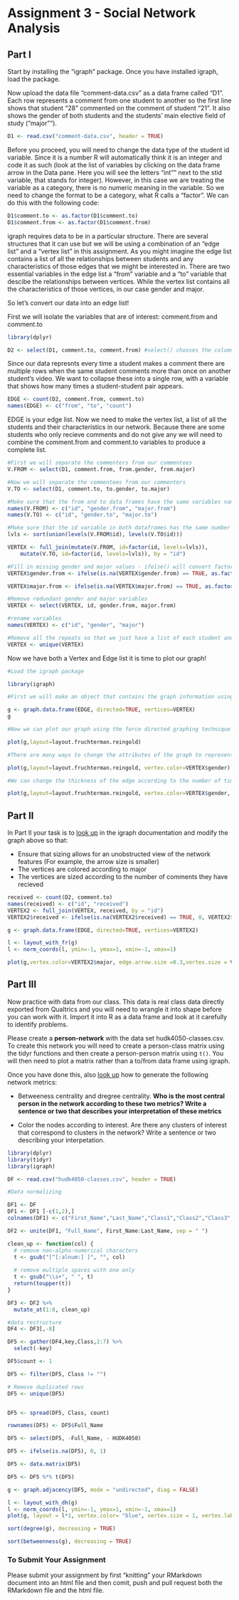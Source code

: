 # Assignment 3 - Social Network Analysis

## Part I
Start by installing the "igraph" package. Once you have installed igraph, load the package.

Now upload the data file "comment-data.csv" as a data frame called "D1". Each row represents a comment from one student to another so the first line shows that student "28" commented on the comment of student "21". It also shows the gender of both students and the students' main elective field of study ("major"").

```r
D1 <- read.csv("comment-data.csv", header = TRUE)
```

Before you proceed, you will need to change the data type of the student id variable. Since it is a number R will automatically think it is an integer and code it as such (look at the list of variables by clicking on the data frame arrow in the Data pane. Here you will see the letters "int"" next to the stid variable, that stands for integer). However, in this case we are treating the variable as a category, there is no numeric meaning in the variable. So we need to change the format to be a category, what R calls a "factor". We can do this with the following code:

```r
D1$comment.to <- as.factor(D1$comment.to)
D1$comment.from <- as.factor(D1$comment.from)
```

igraph requires data to be in a particular structure. There are several structures that it can use but we will be using a combination of an "edge list" and a "vertex list" in this assignment. As you might imagine the edge list contains a list of all the relationships between students and any characteristics of those edges that we might be interested in. There are two essential variables in the edge list a "from" variable and a "to" variable that descibe the relationships between vertices. While the vertex list contains all the characteristics of those vertices, in our case gender and major.

So let's convert our data into an edge list!

First we will isolate the variables that are of interest: comment.from and comment.to

```r
library(dplyr)

D2 <- select(D1, comment.to, comment.from) #select() chooses the columns
```

Since our data represnts every time a student makes a comment there are multiple rows when the same student comments more than once on another student's video. We want to collapse these into a single row, with a variable that shows how many times a student-student pair appears.

```r

EDGE <- count(D2, comment.from, comment.to)
names(EDGE) <- c("from", "to", "count")
```

EDGE is your edge list. Now we need to make the vertex list, a list of all the students and their characteristics in our network. Because there are some students who only recieve comments and do not give any we will need to combine the comment.from and comment.to variables to produce a complete list.

```r
#First we will separate the commenters from our commentees
V.FROM <- select(D1, comment.from, from.gender, from.major)

#Now we will separate the commentees from our commenters
V.TO <- select(D1, comment.to, to.gender, to.major)

#Make sure that the from and to data frames have the same variables names
names(V.FROM) <- c("id", "gender.from", "major.from")
names(V.TO) <- c("id", "gender.to", "major.to")

#Make sure that the id variable in both dataframes has the same number of levels
lvls <- sort(union(levels(V.FROM$id), levels(V.TO$id)))

VERTEX <- full_join(mutate(V.FROM, id=factor(id, levels=lvls)),
    mutate(V.TO, id=factor(id, levels=lvls)), by = "id")

#Fill in missing gender and major values - ifelse() will convert factors to numerical values so convert to character
VERTEX$gender.from <- ifelse(is.na(VERTEX$gender.from) == TRUE, as.factor(as.character(VERTEX$gender.to)), as.factor(as.character(VERTEX$gender.from)))

VERTEX$major.from <- ifelse(is.na(VERTEX$major.from) == TRUE, as.factor(as.character(VERTEX$major.to)), as.factor(as.character(VERTEX$major.from)))

#Remove redundant gender and major variables
VERTEX <- select(VERTEX, id, gender.from, major.from)

#rename variables
names(VERTEX) <- c("id", "gender", "major")

#Remove all the repeats so that we just have a list of each student and their characteristics
VERTEX <- unique(VERTEX)

```

Now we have both a Vertex and Edge list it is time to plot our graph!

```r
#Load the igraph package

library(igraph)

#First we will make an object that contains the graph information using our two dataframes EDGE and VERTEX. Notice that we have made "directed = TRUE" - our graph is directed since comments are being given from one student to another.

g <- graph.data.frame(EDGE, directed=TRUE, vertices=VERTEX)
g

#Now we can plot our graph using the force directed graphing technique - our old friend Fruchertman-Reingold!

plot(g,layout=layout.fruchterman.reingold)

#There are many ways to change the attributes of the graph to represent different characteristics of the newtork. For example, we can color the nodes according to gender.

plot(g,layout=layout.fruchterman.reingold, vertex.color=VERTEX$gender)

#We can change the thickness of the edge according to the number of times a particular student has sent another student a comment.

plot(g,layout=layout.fruchterman.reingold, vertex.color=VERTEX$gender, edge.width=EDGE$count)

```

## Part II

In Part II your task is to [look up](http://igraph.org/r/) in the igraph documentation and modify the graph above so that:

* Ensure that sizing allows for an unobstructed view of the network features (For example, the arrow size is smaller)
* The vertices are colored according to major
* The vertices are sized according to the number of comments they have recieved
```r
received <- count(D2, comment.to)
names(received) <- c("id", "received")
VERTEX2 <- full_join(VERTEX, received, by = "id")
VERTEX2$received <- ifelse(is.na(VERTEX2$received) == TRUE, 0, VERTEX2$received)

g <- graph.data.frame(EDGE, directed=TRUE, vertices=VERTEX2)

l <- layout_with_fr(g)
l <- norm_coords(l, ymin=-1, ymax=1, xmin=-1, xmax=1)

plot(g,vertex.color=VERTEX2$major, edge.arrow.size =0.3,vertex.size = VERTEX2$received*3, vertex.label.dist = 0.1, edge.width=EDGE$count, rescale = F, layout = l*1.1)

```

## Part III

Now practice with data from our class. This data is real class data directly exported from Qualtrics and you will need to wrangle it into shape before you can work with it. Import it into R as a data frame and look at it carefully to identify problems.

Please create a **person-network** with the data set hudk4050-classes.csv. To create this network you will need to create a person-class matrix using the tidyr functions and then create a person-person matrix using `t()`. You will then need to plot a matrix rather than a to/from data frame using igraph.

Once you have done this, also [look up](http://igraph.org/r/) how to generate the following network metrics:

* Betweeness centrality and dregree centrality. **Who is the most central person in the network according to these two metrics? Write a sentence or two that describes your interpretation of these metrics**

* Color the nodes according to interest. Are there any clusters of interest that correspond to clusters in the network? Write a sentence or two describing your interpetation.

```r

library(dplyr)
library(tidyr)
library(igraph)

DF <- read.csv("hudk4050-classes.csv", header = TRUE)

#Data normalizing

DF1 <- DF
DF1 <- DF1 [-c(1,2),]
colnames(DF1) <- c("First_Name","Last_Name","Class1","Class2","Class3","Class4","Class5","Class6","Interest")

DF2 <- unite(DF1, "Full_Name", First_Name:Last_Name, sep = " ")

clean_up <- function(col) {
  # remove non-alpha-numerical characters
  t <- gsub("[^[:alnum:] ]", "", col)
  
  # remove multiple spaces with one only
  t <- gsub("\\s+", " ", t)
  return(toupper(t))
}

DF3 <- DF2 %>%
  mutate_at(1:8, clean_up)

```
```r
#data restructure 
DF4 <- DF3[,-8]

DF5 <- gather(DF4,key,Class,2:7) %>%
  select(-key)

DF5$count <- 1

DF5 <- filter(DF5, Class != "")

# Remove duplicated rows
DF5 <- unique(DF5)


DF5 <- spread(DF5, Class, count)

rownames(DF5) <- DF5$Full_Name

DF5 <- select(DF5, -Full_Name, - HUDK4050)

DF5 <- ifelse(is.na(DF5), 0, 1)

DF5 <- data.matrix(DF5)

DF5 <- DF5 %*% t(DF5)
```

```r
g <- graph.adjacency(DF5, mode = "undirected", diag = FALSE)

l <- layout_with_dh(g)
l <- norm_coords(l, ymin=-1, ymax=1, xmin=-1, xmax=1)
plot(g, layout = l*1, vertex.color= "blue", vertex.size = 1, vertex.label.dist = 0.8, edge.color = "red", rescale = F)

sort(degree(g), decreasing = TRUE)

sort(betweenness(g), decreasing = TRUE)

```

### To Submit Your Assignment

Please submit your assignment by first "knitting" your RMarkdown document into an html file and then comit, push and pull request both the RMarkdown file and the html file.
